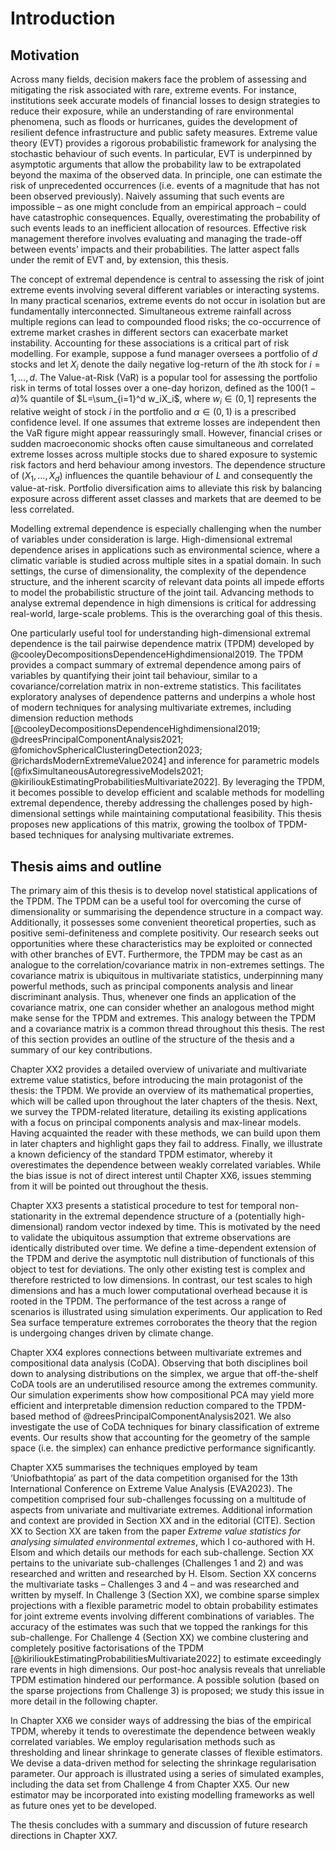 # Introduction

## Motivation

Across many fields, decision makers face the problem of assessing and mitigating the risk associated with rare, extreme events. For instance, institutions seek accurate models of financial losses to design strategies to reduce their exposure, while an understanding of rare environmental phenomena, such as floods or hurricanes, guides the development of resilient defence infrastructure and public safety measures. Extreme value theory (EVT) provides a rigorous probabilistic framework for analysing the stochastic behaviour of such events. In particular, EVT is underpinned by asymptotic arguments that allow the probability law to be extrapolated beyond the maxima of the observed data. In principle, one can estimate the risk of unprecedented occurrences (i.e. events of a magnitude that has not been observed previously). Naively assuming that such events are impossible -- as one might conclude from an empirical approach -- could have catastrophic consequences. Equally, overestimating the probability of such events leads to an inefficient allocation of resources. Effective risk management therefore involves evaluating and managing the trade-off between events' impacts and their probabilities. The latter aspect falls under the remit of EVT and, by extension, this thesis.

The concept of extremal dependence is central to assessing the risk of joint extreme events involving several different variables or interacting systems. In many practical scenarios, extreme events do not occur in isolation but are fundamentally interconnected. Simultaneous extreme rainfall across multiple regions can lead to compounded flood risks; the co-occurrence of extreme market crashes in different sectors can exacerbate market instability. Accounting for these associations is a critical part of risk modelling. For example, suppose a fund manager oversees a portfolio of $d$ stocks and let $X_i$ denote the daily negative log-return of the $i$th stock for $i=1,\ldots,d$. The Value-at-Risk (VaR) is a popular tool for assessing the portfolio risk in terms of total losses over a one-day horizon, defined as the $100(1-\alpha)\%$ quantile of $L=\sum_{i=1}^d w_iX_i$, where $w_i\in(0,1]$ represents the relative weight of stock $i$ in the portfolio and $\alpha\in(0,1)$ is a prescribed confidence level. If one assumes that extreme losses are independent then the VaR figure might appear reassuringly small. However, financial crises or sudden macroeconomic shocks often cause simultaneous and correlated extreme losses across multiple stocks due to shared exposure to systemic risk factors and herd behaviour among investors. The dependence structure of $(X_1,\ldots,X_d)$ influences the quantile behaviour of $L$ and consequently the value-at-risk. Portfolio diversification aims to alleviate this risk by balancing exposure across different asset classes and markets that are deemed to be less correlated. 

Modelling extremal dependence is especially challenging when the number of variables under consideration is large. High-dimensional extremal dependence arises in applications such as environmental science, where a climatic variable is studied across multiple sites in a spatial domain. In such settings, the curse of dimensionality, the complexity of the dependence structure, and the inherent scarcity of relevant data points all impede efforts to model the probabilistic structure of the joint tail. Advancing methods to analyse extremal dependence in high dimensions is critical for addressing real-world, large-scale problems. This is the overarching goal of this thesis. 

One particularly useful tool for understanding high-dimensional extremal dependence is the tail pairwise dependence matrix (TPDM) developed by @cooleyDecompositionsDependenceHighdimensional2019. The TPDM provides a compact summary of extremal dependence among pairs of variables by quantifying their joint tail behaviour, similar to a covariance/correlation matrix in non-extreme statistics. This facilitates exploratory analyses of dependence patterns and underpins a whole host of modern techniques for analysing multivariate extremes, including dimension reduction methods [@cooleyDecompositionsDependenceHighdimensional2019; @dreesPrincipalComponentAnalysis2021; @fomichovSphericalClusteringDetection2023; @richardsModernExtremeValue2024] and inference for parametric models [@fixSimultaneousAutoregressiveModels2021; @kirilioukEstimatingProbabilitiesMultivariate2022]. By leveraging the TPDM, it becomes possible to develop efficient and scalable methods for modelling extremal dependence, thereby addressing the challenges posed by high-dimensional settings while maintaining computational feasibility. This thesis proposes new applications of this matrix, growing the toolbox of TPDM-based techniques for analysing multivariate extremes. 

## Thesis aims and outline

The primary aim of this thesis is to develop novel statistical applications of the TPDM. The TPDM can be a useful tool for overcoming the curse of dimensionality or summarising the dependence structure in a compact way. Additionally, it possesses some convenient theoretical properties, such as positive semi-definiteness and complete positivity. Our research seeks out opportunities where these characteristics may be exploited or connected with other branches of EVT. Furthermore, the TPDM may be cast as an analogue to the correlation/covariance matrix in non-extremes settings. The covariance matrix is ubiquitous in multivariate statistics, underpinning many powerful methods, such as principal components analysis and linear discriminant analysis. Thus, whenever one finds an application of the covariance matrix, one can consider whether an analogous method might make sense for the TPDM and extremes. This analogy between the TPDM and a covariance matrix is a common thread throughout this thesis. The rest of this section provides an outline of the structure of the thesis and a summary of our key contributions.

Chapter XX2 provides a detailed overview of univariate and multivariate extreme value statistics, before introducing the main protagonist of the thesis: the TPDM. We provide an overview of its mathematical properties, which will be called upon throughout the later chapters of the thesis. Next, we survey the TPDM-related literature, detailing its existing applications with a focus on principal components analysis and max-linear models. Having acquainted the reader with these methods, we can build upon them in later chapters and highlight gaps they fail to address. Finally, we illustrate a known deficiency of the standard TPDM estimator, whereby it overestimates the dependence between weakly correlated variables. While the bias issue is not of direct interest until Chapter XX6, issues stemming from it will be pointed out throughout the thesis.

Chapter XX3 presents a statistical procedure to test for temporal non-stationarity in the extremal dependence structure of a (potentially high-dimensional) random vector indexed by time. This is motivated by the need to validate the ubiquitous assumption that extreme observations are identically distributed over time. We define a time-dependent extension of the TPDM and derive the asymptotic null distribution of functionals of this object to test for deviations. The only other existing test is complex and therefore restricted to low dimensions. In contrast, our test scales to high dimensions and has a much lower computational overhead because it is rooted in the TPDM. The performance of the test across a range of scenarios is illustrated using simulation experiments. Our application to Red Sea surface temperature extremes corroborates the theory that the region is undergoing changes driven by climate change.

Chapter XX4 explores connections between multivariate extremes and compositional data analysis (CoDA). Observing that both disciplines boil down to analysing distributions on the simplex, we argue that off-the-shelf CoDA tools are an underutilised resource among the extremes community. Our simulation experiments show how compositional PCA may yield more efficient and interpretable dimension reduction compared to the TPDM-based method of @dreesPrincipalComponentAnalysis2021. We also investigate the use of CoDA techniques for binary classification of extreme events. Our results show that accounting for the geometry of the sample space (i.e. the simplex) can enhance predictive performance significantly.

Chapter XX5 summarises the techniques employed by team 'Uniofbathtopia' as part of the data competition organised for the 13th International Conference on Extreme Value Analysis (EVA2023). The competition comprised four sub-challenges focussing on a multitude of aspects from univariate and multivariate extremes. Additional information and context are provided in Section XX and in the editorial (CITE). Section XX to Section XX are taken from the paper *Extreme value statistics for analysing simulated environmental extremes*, which I co-authored with H. Elsom and which details our methods for each sub-challenge. Section XX pertains to the univariate sub-challenges (Challenges 1 and 2) and was researched and written and researched by H. Elsom. Section XX concerns the multivariate tasks -- Challenges 3 and 4 -- and was researched and written by myself. In Challenge 3 (Section XX), we combine sparse simplex projections with a flexible parametric model to obtain probability estimates for joint extreme events involving different combinations of variables. The accuracy of the estimates was such that we topped the rankings for this sub-challenge. For Challenge 4 (Section XX) we combine clustering and completely positive factorisations of the TPDM [@kirilioukEstimatingProbabilitiesMultivariate2022] to estimate exceedingly rare events in high dimensions. Our post-hoc analysis reveals that unreliable TPDM estimation hindered our performance. A possible solution (based on the sparse projections from Challenge 3) is proposed; we study this issue in more detail in the following chapter.

In Chapter XX6 we consider ways of addressing the bias of the empirical TPDM, whereby it tends to overestimate the dependence between weakly correlated variables. We employ regularisation methods such as thresholding and linear shrinkage to generate classes of flexible estimators. We devise a data-driven method for selecting the shrinkage regularisation parameter. Our approach is illustrated using a series of simulated examples, including the data set from Challenge 4 from Chapter XX5. Our new estimator may be incorporated into existing modelling frameworks as well as future ones yet to be developed.

The thesis concludes with a summary and discussion of future research directions in Chapter XX7.

